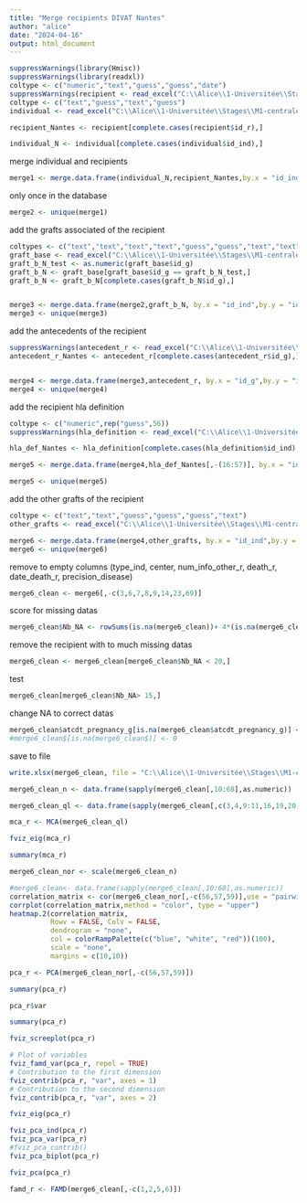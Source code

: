 ---
title: "Merge recipients DIVAT Nantes"
author: "alice"
date: "2024-04-16"
output: html_document
---

```{r}
suppressWarnings(library(Hmisc))
suppressWarnings(library(readxl))
coltype <- c("numeric","text","guess","guess","date")
suppressWarnings(recipient <- read_excel("C:\\Alice\\1-Universitée\\Stages\\M1-centrale\\DATAS\\ALICE_DATAS\\ALL_VARIABLES_KiTGENIE2024.xlsx", sheet = "recipient",na = "NA",col_types = coltype))
coltype <- c("text","guess","text","guess")
individual <- read_excel("C:\\Alice\\1-Universitée\\Stages\\M1-centrale\\DATAS\\ALICE_DATAS\\ALL_VARIABLES_KiTGENIE2024.xlsx", sheet = "individual",na = "NA",col_types = coltype)
```

```{r}
recipient_Nantes <- recipient[complete.cases(recipient$id_r),]
```

```{r}
individual_N <- individual[complete.cases(individual$id_ind),]
```

merge individual and recipients

```{r}
merge1 <- merge.data.frame(individual_N,recipient_Nantes,by.x = "id_ind", by.y = "id_r")
```

only once in the database

```{r}
merge2 <- unique(merge1)
```

add the grafts associated of the recipient

```{r}
coltypes <- c("text","text","text","text","guess","guess","text","text","guess","guess","guess","guess","guess","text","guess","text","guess","guess","guess","guess","guess","guess","guess","guess","guess","guess","guess","text","text","text","text","text","text","text","text","text","text","text","text","text","text","text","text","text","text","text","text","text","text")
graft_base <- read_excel("C:\\Alice\\1-Universitée\\Stages\\M1-centrale\\DATAS\\ALICE_DATAS\\ALL_VARIABLES_KiTGENIE2024.xlsx", sheet = "graft_base",na = "NA",col_types = coltypes)
graft_b_N_test <- as.numeric(graft_base$id_g)
graft_b_N <- graft_base[graft_base$id_g == graft_b_N_test,]
graft_b_N <- graft_b_N[complete.cases(graft_b_N$id_g),]


merge3 <- merge.data.frame(merge2,graft_b_N, by.x = "id_ind",by.y = "id_r",all.x = TRUE)
merge3 <- unique(merge3)
```

add the antecedents of the recipient

```{r}
suppressWarnings(antecedent_r <- read_excel("C:\\Alice\\1-Universitée\\Stages\\M1-centrale\\DATAS\\ALICE_DATAS\\ALL_VARIABLES_KiTGENIE2024.xlsx", sheet = "antecedent_r",na = "NA",col_types = "numeric"))
antecedent_r_Nantes <- antecedent_r[complete.cases(antecedent_r$id_g),]


merge4 <- merge.data.frame(merge3,antecedent_r, by.x = "id_g",by.y = "id_g",all.x = TRUE)
merge4 <- unique(merge4)
```

add the recipient hla definition 

```{r}
coltype <- c("numeric",rep("guess",56))
suppressWarnings(hla_definition <- read_excel("C:\\Alice\\1-Universitée\\Stages\\M1-centrale\\DATAS\\ALICE_DATAS\\ALL_VARIABLES_KiTGENIE2024.xlsx", sheet = "hla_definition",na = "NA",col_types = coltype))

hla_def_Nantes <- hla_definition[complete.cases(hla_definition$id_ind),]
```

```{r}
merge5 <- merge.data.frame(merge4,hla_def_Nantes[,-(16:57)], by.x = "id_ind",by.y = "id_ind",all.x = TRUE)

merge5 <- unique(merge5)
```

add the other grafts of the recipient

```{r}
coltype <- c("text","text","guess","guess","guess","text")
other_grafts <- read_excel("C:\\Alice\\1-Universitée\\Stages\\M1-centrale\\DATAS\\ALICE_DATAS\\ALL_VARIABLES_KiTGENIE2024.xlsx", sheet = "other_grafts",na = "NA",col_types = coltype)
```

```{r}
merge6 <- merge.data.frame(merge4,other_grafts, by.x = "id_ind",by.y = "id_ind_r",all.x=TRUE)
merge6 <- unique(merge6)
```

remove to empty columns (type_ind, center, num_info_other_r, death_r, date_death_r, precision_disease)

```{r}
merge6_clean <- merge6[,-c(3,6,7,8,9,14,23,69)]
```
 

score for missing datas
```{r}
merge6_clean$Nb_NA <- rowSums(is.na(merge6_clean))+ 4*(is.na(merge6_clean$abo_ind))+ 4*(is.na(merge6_clean$height_r))+ 4* (is.na(merge6_clean$weight_r))
```
remove the recipient with to much missing datas
```{r}
merge6_clean <- merge6_clean[merge6_clean$Nb_NA < 20,]
```

test
```{r}
merge6_clean[merge6_clean$Nb_NA> 15,]
```
change NA to correct datas
```{r}
merge6_clean$atcdt_pregnancy_g[is.na(merge6_clean$atcdt_pregnancy_g)] <- 0
#merge6_clean$[is.na(merge6_clean$)] <- 0
```

save to file
```{r}
write.xlsx(merge6_clean, file = "C:\\Alice\\1-Universitée\\Stages\\M1-centrale\\DATAS\\Describe\\explore\\merge_recipient_before_graft.xlsx",sheetName = "clean_up", append = FALSE)
```

```{r}
merge6_clean_n <- data.frame(sapply(merge6_clean[,10:68],as.numeric))
```
```{r}
merge6_clean_ql <- data.frame(sapply(merge6_clean[,c(3,4,9:11,16,19,20,26:33,35:62,65:67)],as.character))
```

```{r}
mca_r <- MCA(merge6_clean_ql)
```
```{r}
fviz_eig(mca_r)
```
```{r}
summary(mca_r)
```



```{r}
merge6_clean_nor <- scale(merge6_clean_n)
```

```{r fig.height=5, fig.width=12}
#merge6_clean<- data.frame(sapply(merge6_clean[,10:68],as.numeric))
correlation_matrix <- cor(merge6_clean_nor[,-c(56,57,59)],use = "pairwise.complete.obs")
corrplot(correlation_matrix,method = "color", type = "upper")
heatmap.2(correlation_matrix,
          Rowv = FALSE, Colv = FALSE,
          dendrogram = "none",
          col = colorRampPalette(c("blue", "white", "red"))(100),
          scale = "none",
          margins = c(10,10))
```

```{r}
pca_r <- PCA(merge6_clean_nor[,-c(56,57,59)])
```
```{r}
summary(pca_r)
```

```{r}
pca_r$var
```

```{r}
summary(pca_r)
```
```{r}
fviz_screeplot(pca_r)
```


```{r}
# Plot of variables
fviz_famd_var(pca_r, repel = TRUE)
# Contribution to the first dimension
fviz_contrib(pca_r, "var", axes = 1)
# Contribution to the second dimension
fviz_contrib(pca_r, "var", axes = 2)
```

```{r}
fviz_eig(pca_r)
```
```{r}
fviz_pca_ind(pca_r)
fviz_pca_var(pca_r)
#fviz_pca_contrib()
fviz_pca_biplot(pca_r)
```
```{r}
fviz_pca(pca_r)
```


```{r}
famd_r <- FAMD(merge6_clean[,-c(1,2,5,6)])
```


